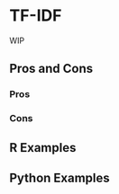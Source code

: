 # TF-IDF {#sec-text-tfidf}

WIP

## Pros and Cons

### Pros

### Cons

## R Examples

## Python Examples

